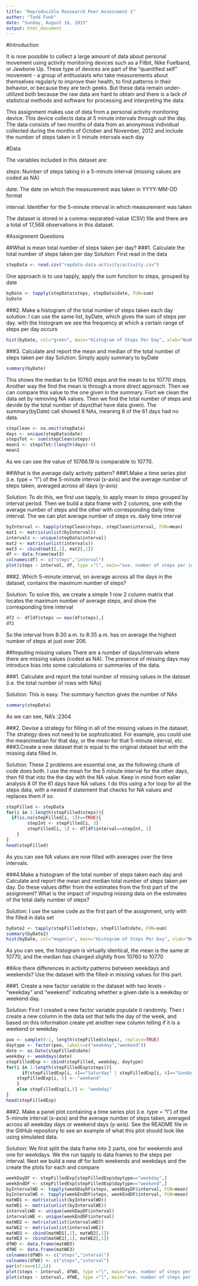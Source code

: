 ```yaml
---
title: "Reproducible Reasearch Peer Assessment 1"
author: "Todd Funk"
date: "Sunday, August 16, 2015"
output: html_document
---
```


#Introduction

It is now possible to collect a large amount of data about personal movement using activity monitoring devices such as a Fitbit, Nike Fuelband, or Jawbone Up. These type of devices are part of the "quantified self" movement - a group of enthusiasts who take measurements about themselves regularly to improve their health, to find patterns in their behavior, or because they are tech geeks. But these data remain under-utilized both because the raw data are hard to obtain and there is a lack of statistical methods and software for processing and interpreting the data.

This assignment makes use of data from a personal activity monitoring device. This device collects data at 5 minute intervals through out the day. The data consists of two months of data from an anonymous individual collected during the months of October and November, 2012 and include the number of steps taken in 5 minute intervals each day

#Data

The variables included in this dataset are:

steps: Number of steps taking in a 5-minute interval (missing values are coded as NA)

date: The date on which the measurement was taken in YYYY-MM-DD format

interval: Identifier for the 5-minute interval in which measurement was taken

The dataset is stored in a comma-separated-value (CSV) file and there are a total of 17,568 observations in this dataset.

#Assignment Questions

##What is mean total number of steps taken per day?
###1. Calculate the total number of steps taken per day
Solution:
First read in the data

```r
stepData <- read.csv("repdata-data-activity/activity.csv")
```

One approach is to use tapply, apply the sum function to steps, grouped by date

```r
byDate <- tapply(stepData$steps, stepData$date, FUN=sum)
byDate
```

###2. Make a histogram of the total number of steps taken each day
solution:
I can use the same list, byDate, which gives the sum of steps per day. with the histogram we see the frequency at which a certain range of steps per day occurs

```r
hist(byDate, col="green", main="Histogram of Steps Per Day", xlab="Number of steps per day")
```


###3. Calculate and report the mean and median of the total number of steps taken per day
Solution:
Simply apply summary to byDate

```r
summary(byDate)
```

This shows the median to be 10760 steps and the mean to be 10770 steps. Another way the find the mean is through a more direct approach. Then we can compare this value to the one given in the summary. 
Fisrt we clean the data set by removing NA values. Then we find the total number of steps and devide by the total number of days(that have data given). The summary(byDate) call showed 8 NAs, meaning 8 of the 61 days had no data.

```r
stepClean <- na.omit(stepData)
days <- unique(stepData$date)
stepsTot <- sum(stepClean$steps)
mean1 <- stepsTot/(length(days)-8)
mean1
```

As we can see the value of 10766.19 is comparable to 10770.

##What is the average daily activity pattern?
###1.Make a time series plot (i.e. type = "l") of the 5-minute interval (x-axis) and the average number of steps taken, averaged across all days (y-axis)

Solution:
To do this, we first use tapply, to apply mean to steps grouped by interval period. Then we build a data frame with 2 columns, one with the average number of steps and the other with corresponding daily time interval. The we can plot average number of steps vs. daily time interval

```r
byInterval <- tapply(stepClean$steps, stepClean$interval, FUN=mean)
mat1 <- matrix(unlist(byInterval))
intervals <- unique(stepData$interval)
mat2 <- matrix(unlist(intervals))
mat3 <- cbind(mat1[,1], mat2[,1])
df <- data.frame(mat3)
colnames(df) <- c("steps","interval")
plot(steps ~ interval, df, type ="l", main="ave. number of steps per interval")
```


###2. Which 5-minute interval, on average across all the days in the dataset, contains the maximum number of steps?

Solution:
To solve this, we create a simple 1 row 2 column matrix that locates the maximum number of average steps, and show the corresponding time interval

```r
df2 <- df[df$steps == max(df$steps),]
df2
```

So the interval from 8:30 a.m. to 8:35 a.m. has on average the highest number of steps at just over 206.

##Imputing missing values
There are a number of days/intervals where there are missing values (coded as NA). The presence of missing days may introduce bias into some calculations or summaries of the data.

###1. Calculate and report the total number of missing values in the dataset (i.e. the total number of rows with NAs)

Solution:
This is easy. The summary function gives the number of NAs

```r
summary(stepData)
```

As we can see, NA's :2304

###2. Devise a strategy for filling in all of the missing values in the dataset. The strategy does not need to be sophisticated. For example, you could use the mean/median for that day, or the mean for that 5-minute interval, etc.
###3.Create a new dataset that is equal to the original dataset but with the missing data filled in.

Solution:
These 2 problems are essential one, as the following chunk of code does both. I use the mean for the 5 minute interval for the other days, then fill that into the the day with the NA value. Keep in mind from ealier analysis 8 0f the 61 days have NA values. I do this using a for loop for all the steps data, with a nested if statement that checks for NA values and replaces them if so.

```r
stepFilled <- stepData
for(i in 1:length(stepFilled$steps)){
  if(is.na(stepFilled[i, 1])==TRUE){
		stepInt <- stepFilled[i, 3]
		stepFilled[i, 1] <- df[df$interval==stepInt, 1]
	}
}
head(stepFilled)
```

As you can see NA values are now filled with averages over the time intervals.

###4.Make a histogram of the total number of steps taken each day and Calculate and report the mean and median total number of steps taken per day. Do these values differ from the estimates from the first part of the assignment? What is the impact of imputing missing data on the estimates of the total daily number of steps?

Solution:
I use the same code as the first part of the assignment, only with the filled in data set

```r
byDate2 <- tapply(stepFilled$steps, stepFilled$date, FUN=sum)
summary(byDate2)
hist(byDate, col="magenta", main="Histogram of Steps Per Day", xlab="Number of steps per day")
```

As you can see, the histogram is virtually identical, the mean is the same at 10770, and the median has changed slightly from 10760 to 10770

##Are there differences in activity patterns between weekdays and weekends?
 Use the dataset with the filled-in missing values for this part.
 
###1. Create a new factor variable in the dataset with two levels - "weekday" and "weekend" indicating whether a given date is a weekday or weekend day.

Solution:
First I created a new factor variable populate it randomly. Then i create a new column in the data set that tells the day of the week, and based on this information create yet another new column telling if it is a weekend or weekday

```r
poo <- sample(0:1, length(stepFilled$steps), replace=TRUE)
daytype <- factor(poo, labels=c("weekday","weekend"))
date <- as.Date(stepFilled$date)
weekday <- weekdays(date)
stepFilledExp <- cbind(stepFilled, weekday, daytype)
for(i in 1:length(stepFilledExp$steps)){
      if(stepFilledExp[i, 4]=="Saturday" | stepFilledExp[i, 4]=="Sunday"){
  	stepFilledExp[i, 5] <- "weekend"
	}
	else stepFilledExp[i,5] <- "weekday"
}
head(stepFilledExp)
```

###2. Make a panel plot containing a time series plot (i.e. type = "l") of the 5-minute interval (x-axis) and the average number of steps taken, averaged across all weekday days or weekend days (y-axis). See the README file in the GitHub repository to see an example of what this plot should look like using simulated data.

Solution:
We first split the data frame into 2 parts, one for weekends and one for weekdays. We the run tapply to data frames to the steps per interval. Next we build a new df for both weekends and weekdays and the create the plots for each and compare

```r
weekDayDF <- stepFilledExp[stepFilledExp$daytype=="weekday",]
weekEndDF <- stepFilledExp[stepFilledExp$daytype=="weekend",]
byIntervalWD <- tapply(weekDayDF$steps, weekDayDF$interval, FUN=mean)
byIntervalWE <- tapply(weekEndDF$steps, weekEndDF$interval, FUN=mean)
matWD1 <- matrix(unlist(byIntervalWD))
matWE1 <- matrix(unlist(byIntervalWE))
intervalsWD <- unique(weekDayDF$interval)
intervalsWE <- unique(weekEndDF$interval)
matWD2 <- matrix(unlist(intervalsWD))
matWE2 <- matrix(unlist(intervalsWE))
matWD3 <- cbind(matWD1[,1], matWD2[,1])
matWE3 <- cbind(matWE1[,1], matWE2[,1])
dfWD <- data.frame(matWD3)
dfWE <- data.frame(matWE3)
colnames(dfWD) <- c("steps","interval")
colnames(dfWE) <- c("steps","interval")
par(mfrow=c(2,1))
plot(steps ~ interval, dfWD, type ="l", main="ave. number of steps per interval on weekdays")
plot(steps ~ interval, dfWE, type ="l", main="ave. number of steps per interval on weekends")
```
